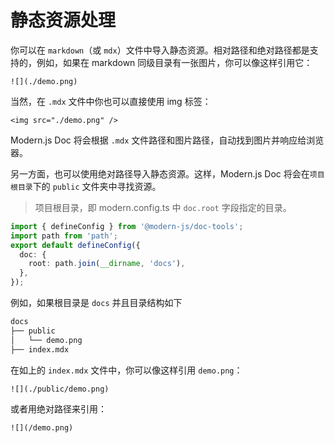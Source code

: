 # 静态资源处理

你可以在 `markdown`（或 `mdx`）文件中导入静态资源。相对路径和绝对路径都是支持的，例如，如果在 markdown 同级目录有一张图片，你可以像这样引用它：

```mdx
![](./demo.png)
```

当然，在 `.mdx` 文件中你也可以直接使用 img 标签：

```mdx
<img src="./demo.png" />
```

Modern.js Doc 将会根据 `.mdx` 文件路径和图片路径，自动找到图片并响应给浏览器。

另一方面，也可以使用绝对路径导入静态资源。这样，Modern.js Doc 将会在`项目根目录`下的 `public` 文件夹中寻找资源。

> 项目根目录，即 modern.config.ts 中 `doc.root` 字段指定的目录。

```ts title="modern.config.ts"
import { defineConfig } from '@modern-js/doc-tools';
import path from 'path';
export default defineConfig({
  doc: {
    root: path.join(__dirname, 'docs'),
  },
});
```

例如，如果根目录是 `docs` 并且目录结构如下

```bash
docs
├── public
│   └── demo.png
├── index.mdx
```

在如上的 `index.mdx` 文件中，你可以像这样引用 `demo.png`：

```mdx
![](./public/demo.png)
```

或者用绝对路径来引用：

```mdx
![](/demo.png)
```
